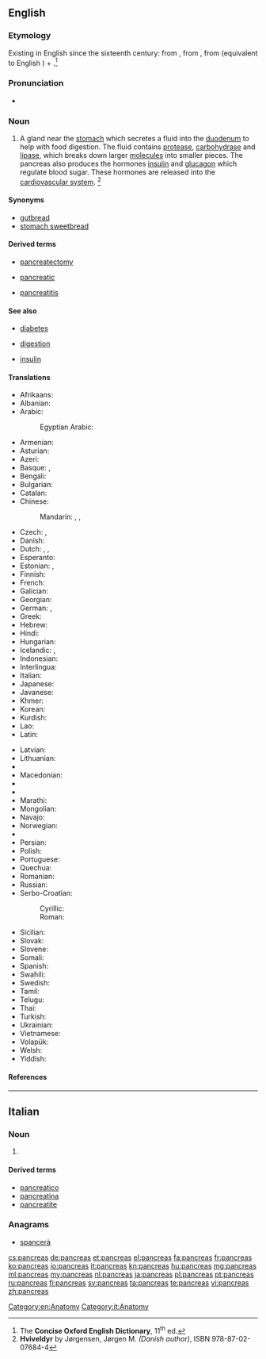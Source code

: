 {{also|pancréas|páncreas}}
==English==

===Etymology===
Existing in English since the sixteenth century: from {{etyl|la}} {{term|pancreas|lang=la}}, from {{etyl|grc}} {{term|πάγκρεας||sc=polytonic|tr=pankreas|lang=grc}}, from {{term|πᾶν||all|sc=polytonic|tr=pan|lang=grc}} (equivalent to English {{term|pan-}}) + {{term|κρέας||flesh|sc=polytonic|tr=kreas|lang=grc}}.<ref name="COED-etym">The '''Concise Oxford English Dictionary''', 11<sup>th</sup> ed.</ref>

===Pronunciation===
* {{a|UK}} {{IPA|/ˈpæŋkɹɪəs/}}

===Noun===
{{en-noun|pancreases|pl2=pancreata}}

# {{anatomy}} A gland near the [[stomach]] which secretes a fluid into the [[duodenum]] to help with food digestion. The fluid contains [[protease]], [[carbohydrase]] and [[lipase]], which breaks down larger [[molecules]] into smaller pieces. The pancreas also produces the hormones [[insulin]] and [[glucagon]] which regulate blood sugar. These hormones are released into the [[cardiovascular system]]. <ref name="VERT-anat">'''Hviveldyr''' by Jørgensen, Jørgen M. ''(Danish author)'', ISBN 978-87-02-07684-4</ref>

====Synonyms====
* [[gutbread]]
* [[stomach sweetbread]]

====Derived terms====
{{rel-top3|Derived terms}}
* [[pancreatectomy]]
{{rel-mid3}}
* [[pancreatic]]
{{rel-mid3}}
* [[pancreatitis]]
{{rel-bottom}}

====See also====
{{rel-top|See also}}
* [[diabetes]]
{{rel-mid3}}
* [[digestion]]
{{rel-mid3}}
* [[insulin]]
{{rel-bottom}}

====Translations====
{{trans-top|gland near the stomach}}
* Afrikaans: {{t-|af|pankreas}}
* Albanian: {{t-|sq|pankreasi}}
* Arabic: {{t-|ar|بنكرياس|tr=bánkriyas|m}}
*: Egyptian Arabic: {{tø|arz|بنكرياس|m|tr=benkeryas|sc=Arab}}
* Armenian: {{t-|hy|ենթաստամոքսային գեղձ|tr=ent'astamok'sayin geġǰ}}
* Asturian: {{t+|ast|páncrees|m}}
* Azeri: {{t-|az|mə'dəaltı vəzi}}
* Basque: {{t+|eu|are}}, {{t-|eu|pankrea}}
* Bengali: {{t-|bn|অগ্ন্যাশয়|sc=Beng}}
* Bulgarian: {{t-|bg|панкреас|m}}
* Catalan: {{t-|ca|pàncrees|m}}
* Chinese:
*: Mandarin: {{t|cmn|胰臟|sc=Hani}},  {{t|cmn|胰脏|tr=yízàng|sc=Hani}},  {{t-|cmn|胰腺|tr=yíxiàn|sc=Hani}}
* Czech: {{t+|cs|slinivka břišní|f}}, {{t+|cs|pankreas|m}}
* Danish: {{t-|da|bugspytkirtel|c}}
* Dutch: {{t+|nl|alvleesklier}}, {{t-|nl|buikspeekselklier}}, {{t+|nl|pancreas}}
* Esperanto: {{t-|eo|pankreato}}
* Estonian: {{t+|et|kõhunääre}}, {{t+|et|pankreas}}
* Finnish: {{t+|fi|haima}}
* French: {{t+|fr|pancréas|m}}
* Galician: {{t-|gl|páncreas|m}}
* Georgian: {{t-|ka|პანკრეასი|tr=pankreasi|sc=Geor}}
* German: {{t-|de|Bauchspeicheldrüse|f}}, {{t+|de|Pankreas|n}}
* Greek: {{t+|el|πάγκρεας|n|tr=págkreas}}
* Hebrew: {{t+|he|לבלב|tr=lavlav}}
* Hindi: {{t-|hi|अग्न्याशय}}
* Hungarian: {{t+|hu|hasnyálmirigy}}
* Icelandic: {{t+|is|bris|n}}, {{t+|is|briskirtill|m}}
* Indonesian: {{t+|id|pankreas}}
* Interlingua: {{t-|ia|pancreas}}
* Italian: {{t+|it|pancreas|m}}
* Japanese: {{t+|ja|膵臓|tr=すいぞう, suizō}}
* Javanese: {{t-|jv|pankreas}}
* Khmer: {{t+|km|លំពែង|tr=lumpɛɛŋ|sc=Khmr}}
* Korean: {{t+|ko|이자|tr=ija}}
* Kurdish: {{t+|ku|pankreas}}
* Lao: {{t-|lo|ຕັບອ່ອນ|tr=tap-'öön|sc=Laoo}}
* Latin: {{t-|la|pancreas}}
{{trans-mid}}
* Latvian: {{t-|lv|aizkuņģa dziedzeris}}
* Lithuanian: {{t+|lt|kasa}}
* {{trreq|lb}}
* Macedonian: {{t-|mk|панкреас|m}}
* {{trreq|mt}}
* {{trreq|mi}}
* Marathi: {{t-|mr|स्वादुपिंड|n|tr=swadu pinD'|sc=Deva}}
* Mongolian: {{t-|mn|нойр булчирхай|sc=Cyrl}}
* Navajo: {{tø|nv|alohkʼeʼ}}
* Norwegian: {{t-|no|bukspyttkjertel|m}}
* {{trreq|ang}}
* Persian: {{t+|fa|لوزالمعده}}
* Polish: {{t+|pl|trzustka|f}}
* Portuguese: {{t+|pt|pâncreas|m}}
* Quechua: {{t-|qu|suyk'upin}}
* Romanian: {{t-|ro|pancreas}}
* Russian: {{t-|ru|поджелудочная железа|f|tr=podželúdočnaja železá}}
* Serbo-Croatian:
*: Cyrillic: {{t-|sh|гуштерача|f|sc=Cyrl}}
*: Roman: {{t-|sh|gušterača|f}}
* Sicilian: {{t-|scn|pancreas}}
* Slovak: {{t-|sk|podžalúdková žľaza|f}}
* Slovene: {{t+|sl|trebušna slinavka|f}}
* Somali: {{t-|so|ganac}}
* Spanish: {{t+|es|páncreas|m}}
* Swahili: {{t-|sw|kongosho}}
* Swedish: {{t+|sv|bukspottkörtel|c}}
* Tamil: {{t+|ta|கணையம்}}
* Telugu: {{t+|te|క్లోమము}}
* Thai: {{t-|th|ตับอ่อน|tr=dtàp òn}}
* Turkish: {{t+|tr|pankreas}}
* Ukrainian: {{t-|uk|підшлункова залоза|f}}
* Vietnamese: {{t+|vi|tụy}}
* Volapük: {{t-|vo|pankreat}}
* Welsh: {{t-|cy|cefndedyn|m}}
* Yiddish: {{t-|yi|פאנקרעאס|n|tr=pankreas}}
{{trans-bottom}}

====References====
<references/>

[[Category:en:Anatomy]]

----

==Italian==

===Noun===
{{head|it|noun|g=m}} {{inv}}

# {{l|en|pancreas}}

====Derived terms====
* [[pancreatico]]
* [[pancreatina]]
* [[pancreatite]]

===Anagrams===
* [[spancerà#Italian|spancerà]]

[[Category:it:Anatomy]]

[[cs:pancreas]]
[[de:pancreas]]
[[et:pancreas]]
[[el:pancreas]]
[[fa:pancreas]]
[[fr:pancreas]]
[[ko:pancreas]]
[[io:pancreas]]
[[it:pancreas]]
[[kn:pancreas]]
[[hu:pancreas]]
[[mg:pancreas]]
[[ml:pancreas]]
[[my:pancreas]]
[[nl:pancreas]]
[[ja:pancreas]]
[[pl:pancreas]]
[[pt:pancreas]]
[[ru:pancreas]]
[[fi:pancreas]]
[[sv:pancreas]]
[[ta:pancreas]]
[[te:pancreas]]
[[vi:pancreas]]
[[zh:pancreas]]